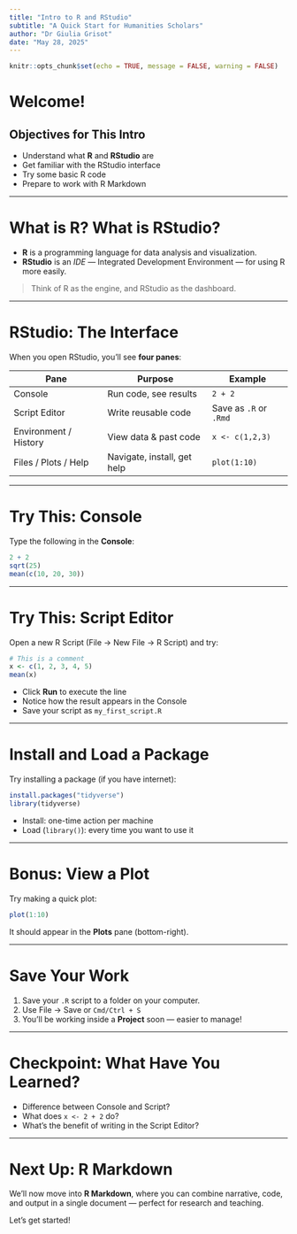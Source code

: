 ```yaml
---
title: "Intro to R and RStudio"
subtitle: "A Quick Start for Humanities Scholars"
author: "Dr Giulia Grisot"
date: "May 28, 2025"
---
```


```r
knitr::opts_chunk$set(echo = TRUE, message = FALSE, warning = FALSE)
```

# Welcome!

## Objectives for This Intro

- Understand what **R** and **RStudio** are
- Get familiar with the RStudio interface
- Try some basic R code
- Prepare to work with R Markdown

---

# What is R? What is RStudio?

- **R** is a programming language for data analysis and visualization.
- **RStudio** is an *IDE* — Integrated Development Environment — for using R more easily.

> Think of R as the engine, and RStudio as the dashboard.

---

# RStudio: The Interface

When you open RStudio, you'll see **four panes**:

| Pane | Purpose | Example |
|------|---------|---------|
| Console | Run code, see results | `2 + 2` |
| Script Editor | Write reusable code | Save as `.R` or `.Rmd` |
| Environment / History | View data & past code | `x <- c(1,2,3)` |
| Files / Plots / Help | Navigate, install, get help | `plot(1:10)` |

---

# Try This: Console

Type the following in the **Console**:

```r
2 + 2
sqrt(25)
mean(c(10, 20, 30))
```

---

# Try This: Script Editor

Open a new R Script (File → New File → R Script) and try:

```r
# This is a comment
x <- c(1, 2, 3, 4, 5)
mean(x)
```

- Click **Run** to execute the line
- Notice how the result appears in the Console
- Save your script as `my_first_script.R`

---

# Install and Load a Package

Try installing a package (if you have internet):

```r
install.packages("tidyverse")
library(tidyverse)
```

- Install: one-time action per machine
- Load (`library()`): every time you want to use it

---

# Bonus: View a Plot

Try making a quick plot:

```r
plot(1:10)
```

It should appear in the **Plots** pane (bottom-right).

---

# Save Your Work

1. Save your `.R` script to a folder on your computer.
2. Use File → Save or `Cmd/Ctrl + S`
3. You’ll be working inside a **Project** soon — easier to manage!

---

# Checkpoint: What Have You Learned?

- Difference between Console and Script?
- What does `x <- 2 + 2` do?
- What’s the benefit of writing in the Script Editor?

---

# Next Up: R Markdown

We’ll now move into **R Markdown**, where you can combine narrative, code, and output in a single document — perfect for research and teaching.

Let’s get started!


